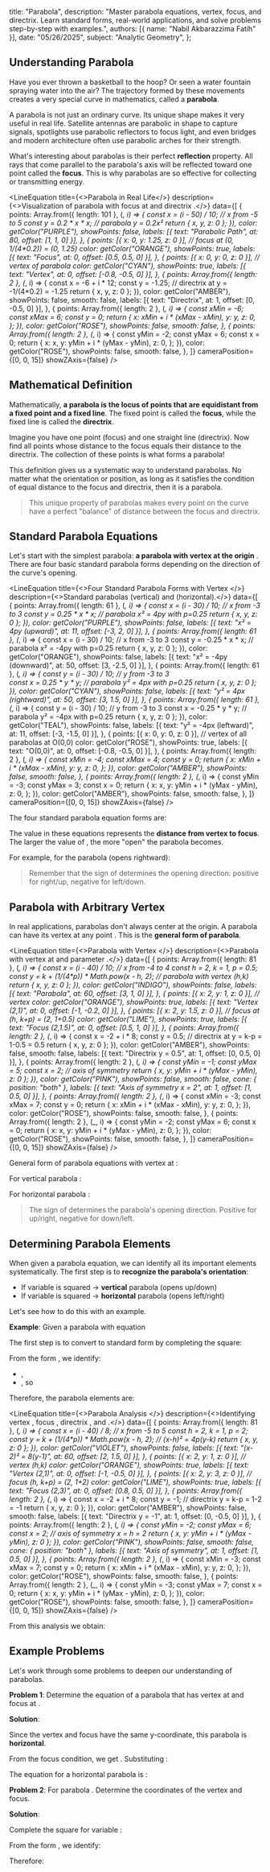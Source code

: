   title: "Parabola",
  description: "Master parabola equations, vertex, focus, and directrix. Learn standard forms, real-world applications, and solve problems step-by-step with examples.",
  authors: [{ name: "Nabil Akbarazzima Fatih" }],
  date: "05/26/2025",
  subject: "Analytic Geometry",
};


## Understanding Parabola

Have you ever thrown a basketball to the hoop? Or seen a water fountain spraying water into the air? The trajectory formed by these movements creates a very special curve in mathematics, called a **parabola**.

A parabola is not just an ordinary curve. Its unique shape makes it very useful in real life. Satellite antennas are parabolic in shape to capture signals, spotlights use parabolic reflectors to focus light, and even bridges and modern architecture often use parabolic arches for their strength.

What's interesting about parabolas is their perfect **reflection** property. All rays that come parallel to the parabola's axis will be reflected toward one point called the **focus**. This is why parabolas are so effective for collecting or transmitting energy.

<LineEquation
  title={<>Parabola <InlineMath math="y = ax^2" /> in Real Life</>}
  description={<>Visualization of parabola with focus at <InlineMath math="F(0, \frac{1}{4a})" /> and directrix <InlineMath math="y = -\frac{1}{4a}" />.</>}
  data={[
    {
      points: Array.from({ length: 101 }, (_, i) => {
        const x = (i - 50) / 10; // x from -5 to 5
        const y = 0.2 * x * x; // parabola y = 0.2x²
        return { x, y, z: 0 };
      }),
      color: getColor("PURPLE"),
      showPoints: false,
      labels: [{ text: "Parabolic Path", at: 80, offset: [1, 1, 0] }],
    },
    {
      points: [{ x: 0, y: 1.25, z: 0 }], // focus at (0, 1/(4*0.2)) = (0, 1.25)
      color: getColor("ORANGE"),
      showPoints: true,
      labels: [{ text: "Focus", at: 0, offset: [0.5, 0.5, 0] }],
    },
    {
      points: [{ x: 0, y: 0, z: 0 }], // vertex of parabola
      color: getColor("CYAN"),
      showPoints: true,
      labels: [{ text: "Vertex", at: 0, offset: [-0.8, -0.5, 0] }],
    },
    {
      points: Array.from({ length: 2 }, (_, i) => {
        const x = -6 + i * 12;
        const y = -1.25; // directrix at y = -1/(4*0.2) = -1.25
        return { x, y, z: 0 };
      }),
      color: getColor("AMBER"),
      showPoints: false,
      smooth: false,
      labels: [{ text: "Directrix", at: 1, offset: [0, -0.5, 0] }],
    },
    {
      points: Array.from({ length: 2 }, (_, i) => {
        const xMin = -6;
        const xMax = 6;
        const y = 0;
        return {
          x: xMin + i * (xMax - xMin),
          y: y,
          z: 0,
        };
      }),
      color: getColor("ROSE"),
      showPoints: false,
      smooth: false,
    },
    {
      points: Array.from({ length: 2 }, (_, i) => {
        const yMin = -2;
        const yMax = 6;
        const x = 0;
        return {
          x: x,
          y: yMin + i * (yMax - yMin),
          z: 0,
        };
      }),
      color: getColor("ROSE"),
      showPoints: false,
      smooth: false,
    },
  ]}
  cameraPosition={[0, 0, 15]}
  showZAxis={false}
/>

## Mathematical Definition

Mathematically, **a parabola is the locus of points that are equidistant from a fixed point and a fixed line**. The fixed point is called the **focus**, while the fixed line is called the **directrix**.

Imagine you have one point (focus) and one straight line (directrix). Now find all points whose distance to the focus equals their distance to the directrix. The collection of these points is what forms a parabola!

This definition gives us a systematic way to understand parabolas. No matter what the orientation or position, as long as it satisfies the condition of equal distance to the focus and directrix, then it is a parabola.

> This unique property of parabolas makes every point on the curve have a perfect "balance" of distance between the focus and directrix.

## Standard Parabola Equations

Let's start with the simplest parabola: **a parabola with vertex at the origin** <InlineMath math="O(0,0)" />. There are four basic standard parabola forms depending on the direction of the curve's opening.

<LineEquation
  title={<>Four Standard Parabola Forms with Vertex <InlineMath math="O(0,0)" /></>}
  description={<>Standard parabolas <InlineMath math="x^2 = 4py" /> (vertical) and <InlineMath math="y^2 = 4px" /> (horizontal).</>}
  data={[
    {
      points: Array.from({ length: 61 }, (_, i) => {
        const x = (i - 30) / 10; // x from -3 to 3
        const y = 0.25 * x * x; // parabola x² = 4py with p=0.25
        return { x, y, z: 0 };
      }),
      color: getColor("PURPLE"),
      showPoints: false,
      labels: [{ text: "x² = 4py (upward)", at: 11, offset: [-3, 2, 0] }],
    },
    {
      points: Array.from({ length: 61 }, (_, i) => {
        const x = (i - 30) / 10; // x from -3 to 3
        const y = -0.25 * x * x; // parabola x² = -4py with p=0.25
        return { x, y, z: 0 };
      }),
      color: getColor("ORANGE"),
      showPoints: false,
      labels: [{ text: "x² = -4py (downward)", at: 50, offset: [3, -2.5, 0] }],
    },
    {
      points: Array.from({ length: 61 }, (_, i) => {
        const y = (i - 30) / 10; // y from -3 to 3  
        const x = 0.25 * y * y; // parabola y² = 4px with p=0.25
        return { x, y, z: 0 };
      }),
      color: getColor("CYAN"),
      showPoints: false,
      labels: [{ text: "y² = 4px (rightward)", at: 50, offset: [3, 1.5, 0] }],
    },
    {
      points: Array.from({ length: 61 }, (_, i) => {
        const y = (i - 30) / 10; // y from -3 to 3
        const x = -0.25 * y * y; // parabola y² = -4px with p=0.25
        return { x, y, z: 0 };
      }),
      color: getColor("TEAL"),
      showPoints: false,
      labels: [{ text: "y² = -4px (leftward)", at: 11, offset: [-3, -1.5, 0] }],
    },
    {
      points: [{ x: 0, y: 0, z: 0 }], // vertex of all parabolas at O(0,0)
      color: getColor("ROSE"),
      showPoints: true,
      labels: [{ text: "O(0,0)", at: 0, offset: [-0.8, -0.5, 0] }],
    },
    {
      points: Array.from({ length: 2 }, (_, i) => {
        const xMin = -4;
        const xMax = 4;
        const y = 0;
        return {
          x: xMin + i * (xMax - xMin),
          y: y,
          z: 0,
        };
      }),
      color: getColor("AMBER"),
      showPoints: false,
      smooth: false,
    },
    {
      points: Array.from({ length: 2 }, (_, i) => {
        const yMin = -3;
        const yMax = 3;
        const x = 0;
        return {
          x: x,
          y: yMin + i * (yMax - yMin),
          z: 0,
        };
      }),
      color: getColor("AMBER"),
      showPoints: false,
      smooth: false,
    },
  ]}
  cameraPosition={[0, 0, 15]}
  showZAxis={false}
/>

The four standard parabola equation forms are:

<div className="flex flex-col gap-4">
  <BlockMath math="y^2 = 4px \quad \text{(opens rightward)}" />
  <BlockMath math="y^2 = -4px \quad \text{(opens leftward)}" />
  <BlockMath math="x^2 = 4py \quad \text{(opens upward)}" />
  <BlockMath math="x^2 = -4py \quad \text{(opens downward)}" />
</div>

The value <InlineMath math="p" /> in these equations represents the **distance from vertex to focus**. The larger the value of <InlineMath math="p" />, the more "open" the parabola becomes.

For example, for the parabola <InlineMath math="y^2 = 4px" /> (opens rightward):

<div className="flex flex-col gap-4">
  <BlockMath math="\text{Vertex: } (0, 0)" />
  <BlockMath math="\text{Focus: } (p, 0)" />
  <BlockMath math="\text{Directrix: } x = -p" />
  <BlockMath math="\text{Axis of symmetry: } X\text{-axis}" />
</div>

> Remember that the sign of <InlineMath math="p" /> determines the opening direction: positive for right/up, negative for left/down.

## Parabola with Arbitrary Vertex

In real applications, parabolas don't always center at the origin. A parabola can have its vertex at any point <InlineMath math="(h, k)" />. This is the **general form of parabola**.

<LineEquation
  title={<>Parabola <InlineMath math="(x-h)^2 = 4p(y-k)" /> with Vertex <InlineMath math="(h,k)" /></>}
  description={<>Parabola with vertex at <InlineMath math="(2, 1)" /> and parameter <InlineMath math="p = 0.5" />.</>}
  data={[
    {
      points: Array.from({ length: 81 }, (_, i) => {
        const x = (i - 40) / 10; // x from -4 to 4
        const h = 2, k = 1, p = 0.5;
        const y = k + (1/(4*p)) * Math.pow(x - h, 2); // parabola with vertex (h,k)
        return { x, y, z: 0 };
      }),
      color: getColor("INDIGO"),
      showPoints: false,
      labels: [{ text: "Parabola", at: 60, offset: [3, 1, 0] }],
    },
    {
      points: [{ x: 2, y: 1, z: 0 }], // vertex
      color: getColor("ORANGE"),
      showPoints: true,
      labels: [{ text: "Vertex (2,1)", at: 0, offset: [-1, -0.2, 0] }],
    },
    {
      points: [{ x: 2, y: 1.5, z: 0 }], // focus at (h, k+p) = (2, 1+0.5)
      color: getColor("LIME"),
      showPoints: true,
      labels: [{ text: "Focus (2,1.5)", at: 0, offset: [0.5, 1, 0] }],
    },
    {
      points: Array.from({ length: 2 }, (_, i) => {
        const x = -2 + i * 8;
        const y = 0.5; // directrix at y = k-p = 1-0.5 = 0.5
        return { x, y, z: 0 };
      }),
      color: getColor("AMBER"),
      showPoints: false,
      smooth: false,
      labels: [{ text: "Directrix y = 0.5", at: 1, offset: [0, 0.5, 0] }],
    },
    {
      points: Array.from({ length: 2 }, (_, i) => {
        const yMin = -1;
        const yMax = 5;
        const x = 2; // axis of symmetry
        return { x, y: yMin + i * (yMax - yMin), z: 0 };
      }),
      color: getColor("PINK"),
      showPoints: false,
      smooth: false,
      cone: { position: "both" },
      labels: [{ text: "Axis of symmetry x = 2", at: 1, offset: [1, 0.5, 0] }],
    },
    {
      points: Array.from({ length: 2 }, (_, i) => {
        const xMin = -3;
        const xMax = 7;
        const y = 0;
        return {
          x: xMin + i * (xMax - xMin),
          y: y,
          z: 0,
        };
      }),
      color: getColor("ROSE"),
      showPoints: false,
      smooth: false,
    },
    {
      points: Array.from({ length: 2 }, (_, i) => {
        const yMin = -2;
        const yMax = 6;
        const x = 0;
        return {
          x: x,
          y: yMin + i * (yMax - yMin),
          z: 0,
        };
      }),
      color: getColor("ROSE"),
      showPoints: false,
      smooth: false,
    },
  ]}
  cameraPosition={[0, 0, 15]}
  showZAxis={false}
/>

General form of parabola equations with vertex at <InlineMath math="(h, k)" />:

<div className="flex flex-col gap-4">
  <BlockMath math="(y-k)^2 = 4p(x-h) \quad \text{(horizontal)}" />
  <BlockMath math="(x-h)^2 = 4p(y-k) \quad \text{(vertical)}" />
</div>

For vertical parabola <InlineMath math="(x-h)^2 = 4p(y-k)" />:

<div className="flex flex-col gap-4">
  <BlockMath math="\text{Vertex: } (h, k)" />
  <BlockMath math="\text{Focus: } (h, k+p)" />
  <BlockMath math="\text{Directrix: } y = k-p" />
  <BlockMath math="\text{Axis of symmetry: } x = h" />
</div>

For horizontal parabola <InlineMath math="(y-k)^2 = 4p(x-h)" />:

<div className="flex flex-col gap-4">
  <BlockMath math="\text{Vertex: } (h, k)" />
  <BlockMath math="\text{Focus: } (h+p, k)" />
  <BlockMath math="\text{Directrix: } x = h-p" />
  <BlockMath math="\text{Axis of symmetry: } y = k" />
</div>

> The sign of <InlineMath math="p" /> determines the parabola's opening direction. Positive for up/right, negative for down/left.

## Determining Parabola Elements

When given a parabola equation, we can identify all its important elements systematically. The first step is to **recognize the parabola's orientation**:

- If variable <InlineMath math="x" /> is squared → **vertical** parabola (opens up/down)
- If variable <InlineMath math="y" /> is squared → **horizontal** parabola (opens left/right)

Let's see how to do this with an example.

**Example**: Given a parabola with equation <InlineMath math="x^2 - 4x - 8y + 12 = 0" />

The first step is to convert to standard form by completing the square:

<div className="flex flex-col gap-4">
  <BlockMath math="x^2 - 4x - 8y + 12 = 0" />
  <BlockMath math="x^2 - 4x = 8y - 12" />
  <BlockMath math="x^2 - 4x + 4 = 8y - 12 + 4" />
  <BlockMath math="(x-2)^2 = 8y - 8" />
  <BlockMath math="(x-2)^2 = 8(y-1)" />
</div>

From the form <InlineMath math="(x-2)^2 = 8(y-1)" />, we identify:

- <InlineMath math="h = 2" />, <InlineMath math="k = 1" />
- <InlineMath math="4p = 8" />, so <InlineMath math="p = 2" />

Therefore, the parabola elements are:

<LineEquation
  title={<>Parabola Analysis <InlineMath math="(x-2)^2 = 8(y-1)" /></>}
  description={<>Identifying vertex <InlineMath math="(2,1)" />, focus <InlineMath math="(2,3)" />, directrix <InlineMath math="y = -1" />, and <InlineMath math="p = 2" />.</>}
  data={[
    {
      points: Array.from({ length: 81 }, (_, i) => {
        const x = (i - 40) / 8; // x from -5 to 5
        const h = 2, k = 1, p = 2;
        const y = k + (1/(4*p)) * Math.pow(x - h, 2); // (x-h)² = 4p(y-k)
        return { x, y, z: 0 };
      }),
      color: getColor("VIOLET"),
      showPoints: false,
      labels: [{ text: "(x-2)² = 8(y-1)", at: 60, offset: [2, 1.5, 0] }],
    },
    {
      points: [{ x: 2, y: 1, z: 0 }], // vertex (h,k)
      color: getColor("ORANGE"),
      showPoints: true,
      labels: [{ text: "Vertex (2,1)", at: 0, offset: [-1, -0.5, 0] }],
    },
    {
      points: [{ x: 2, y: 3, z: 0 }], // focus (h, k+p) = (2, 1+2)
      color: getColor("LIME"),
      showPoints: true,
      labels: [{ text: "Focus (2,3)", at: 0, offset: [0.8, 0.5, 0] }],
    },
    {
      points: Array.from({ length: 2 }, (_, i) => {
        const x = -2 + i * 8;
        const y = -1; // directrix y = k-p = 1-2 = -1
        return { x, y, z: 0 };
      }),
      color: getColor("AMBER"),
      showPoints: false,
      smooth: false,
      labels: [{ text: "Directrix y = -1", at: 1, offset: [0, -0.5, 0] }],
    },
    {
      points: Array.from({ length: 2 }, (_, i) => {
        const yMin = -2;
        const yMax = 6;
        const x = 2; // axis of symmetry x = h = 2
        return { x, y: yMin + i * (yMax - yMin), z: 0 };
      }),
      color: getColor("PINK"),
      showPoints: false,
      smooth: false,
      cone: { position: "both" },
      labels: [{ text: "Axis of symmetry", at: 1, offset: [1, 0.5, 0] }],
    },
    {
      points: Array.from({ length: 2 }, (_, i) => {
        const xMin = -3;
        const xMax = 7;
        const y = 0;
        return {
          x: xMin + i * (xMax - xMin),
          y: y,
          z: 0,
        };
      }),
      color: getColor("ROSE"),
      showPoints: false,
      smooth: false,
    },
    {
      points: Array.from({ length: 2 }, (_, i) => {
        const yMin = -3;
        const yMax = 7;
        const x = 0;
        return {
          x: x,
          y: yMin + i * (yMax - yMin),
          z: 0,
        };
      }),
      color: getColor("ROSE"),
      showPoints: false,
      smooth: false,
    },
  ]}
  cameraPosition={[0, 0, 15]}
  showZAxis={false}
/>

From this analysis we obtain:

<div className="flex flex-col gap-4">
  <BlockMath math="\text{Vertex: } (2, 1)" />
  <BlockMath math="\text{Focus: } (2, 3)" />
  <BlockMath math="\text{Directrix: } y = -1" />
  <BlockMath math="\text{Axis of symmetry: } x = 2" />
  <BlockMath math="\text{Opening direction: upward (since } p = 2 > 0\text{)}" />
</div>

## Example Problems

Let's work through some problems to deepen our understanding of parabolas.

**Problem 1**: Determine the equation of a parabola that has vertex at <InlineMath math="(1, -2)" /> and focus at <InlineMath math="(4, -2)" />.

**Solution**:

Since the vertex and focus have the same y-coordinate, this parabola is **horizontal**.

<div className="flex flex-col gap-4">
  <BlockMath math="\text{Vertex: } (h, k) = (1, -2)" />
  <BlockMath math="\text{Focus: } (h+p, k) = (4, -2)" />
</div>

From the focus condition, we get <InlineMath math="h + p = 4" />. Substituting <InlineMath math="h = 1" />:

<BlockMath math="1 + p = 4 \Rightarrow p = 3" />

The equation for a horizontal parabola is <InlineMath math="(y-k)^2 = 4p(x-h)" />:

<div className="flex flex-col gap-4">
  <BlockMath math="(y-(-2))^2 = 4(3)(x-1)" />
  <BlockMath math="(y+2)^2 = 12(x-1)" />
</div>

**Problem 2**: For parabola <InlineMath math="y^2 - 6y - 4x + 13 = 0" />. Determine the coordinates of the vertex and focus.

**Solution**:

Complete the square for variable <InlineMath math="y" />:

<div className="flex flex-col gap-4">
  <BlockMath math="y^2 - 6y - 4x + 13 = 0" />
  <BlockMath math="y^2 - 6y = 4x - 13" />
  <BlockMath math="y^2 - 6y + 9 = 4x - 13 + 9" />
  <BlockMath math="(y-3)^2 = 4x - 4" />
  <BlockMath math="(y-3)^2 = 4(x-1)" />
</div>

From the form <InlineMath math="(y-3)^2 = 4(x-1)" />, we identify:

<div className="flex flex-col gap-4">
  <BlockMath math="h = 1, \quad k = 3" />
  <BlockMath math="4p = 4 \Rightarrow p = 1" />
</div>

Therefore:

<div className="flex flex-col gap-4">
  <BlockMath math="\text{Vertex: } (h, k) = (1, 3)" />
  <BlockMath math="\text{Focus: } (h+p, k) = (1+1, 3) = (2, 3)" />
</div>